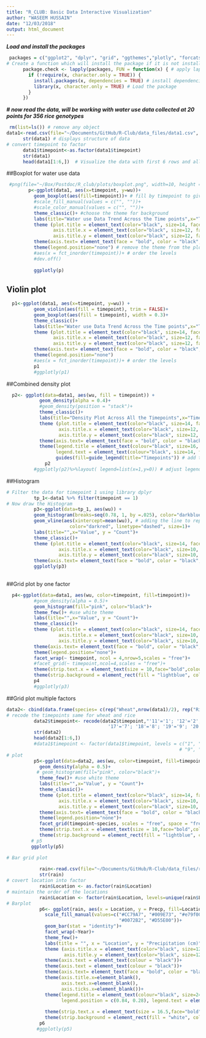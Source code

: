 ```yaml
---
title: "R_CLUB: Basic Data Interactive Visualization"
author: "WASEEM HUSSAIN"
date: "12/03/2018"
output: html_document
---
```


***Load and install the packages***
```r
 packages = c("ggplot2", "dplyr", "grid", "ggthemes","plotly", "forcats", "car")
# Create a function which will install the package if it is not installed
      package.check <- lapply(packages, FUN = function(x) { # apply lapply to list of packages
        if (!require(x, character.only = TRUE)) {
          install.packages(x, dependencies = TRUE) # install dependencies if required
          library(x, character.only = TRUE) # Load the package
        }
      })

```
***# now read the data, will be working with water use data collected at 20 points for 356 rice genotypes***
```r
 rm(list=ls()) # remove any object
data1<-read.csv(file="~/Documents/GitHub/R-Club/data_files/data1.csv", header = TRUE)
      str(data1) # displays structure of data
# convert timepoint to factor
      data1$timepoint<-as.factor(data1$timepoint)
      str(data1)
      head(data1[1:6,])  # Visualize the data with first 6 rows and all columns
```

##Boxplot for water use data

```r
 #png(file="~/Box/Postdoc/R_club/plots/boxplot.png", width=10, height =6, units = 'in',res=300) 
        p<-ggplot(data1, aes(x=timepoint, y=wu))+ 
          geom_boxplot(aes(fill=timepoint))+ # fill by timepoint to give different color
          #scale_fill_manual(values = c("", ""))+
          #scale_color_manual(values = c("", ""))+
          theme_classic()+ #choose the theme for background
          labs(title="Water use Data Trend Across the Time points",x="Time Point", y = "Trait Value")+#Add the labels to the plots
          theme (plot.title = element_text(color="black", size=14, face="bold",hjust=0.5), # add and modify the title to plot
                 axis.title.x = element_text(color="black", size=12, face="bold"), # add and modify title to x axis
                 axis.title.y = element_text(color="black", size=12, face="bold")) + # add and modify title to y axis
          theme(axis.text= element_text(face = "bold", color = "black", size = 10))+ # modify the axis text
          theme(legend.position="none") # remove the theme from the plot
          #aes(x = fct_inorder(timepoint))+ # order the levels
          #dev.off()
          
          ggplotly(p)
```

## Violin plot

```r
  p1<-ggplot(data1, aes(x=timepoint, y=wu)) +
          geom_violin(aes(fill = timepoint), trim = FALSE)+ 
          geom_boxplot(aes(fill = timepoint), width = 0.3)+
          theme_classic()+
          labs(title="Water use Data Trend Across the Time points",x="Time Point", y = "Trait Value")+
          theme (plot.title = element_text(color="black", size=14, face="bold",hjust=0.5),
                 axis.title.x = element_text(color="black", size=12, face="bold"),
                 axis.title.y = element_text(color="black", size=12, face="bold")) +
          theme(axis.text= element_text(face = "bold", color = "black", size = 10))+
          theme(legend.position="none")
          #aes(x = fct_inorder(timepoint))+ # order the levels
          p1
          #ggplotly(p1)  
```
##Combined density plot

``` r
  p2<- ggplot(data=data1, aes(wu, fill = timepoint)) +
            geom_density(alpha = 0.4)+
            #geom_density(position = "stack")+
            theme_classic()+
            labs(title="Density Plot Across All the Timepoints",x="Time Point", y = "Trait Value")+
            theme (plot.title = element_text(color="black", size=14, face="bold",hjust=0),
                   axis.title.x = element_text(color="black", size=12, face="bold"),
                   axis.title.y = element_text(color="black", size=12, face="bold")) +
            theme(axis.text= element_text(face = "bold", color = "black", size = 8))+
            theme(legend.title = element_text(colour="black", size=16, face="bold"), legend.position = "right",
                  legend.text = element_text(colour="black", size=14, face="bold"))+ # add and modify the legends
                  guides(fill=guide_legend(title="Timepoints")) # add the name to legend title
              p2
          #ggplotly(p2)%>%layout( legend=list(x=1,y=0)) # adjust legend position in interactive plot
```

##Histogram

```r
# Filter the data for timepoint 1 using library dplyr
          tp_1<-data1 %>% filter(timepoint == 1) 
# Now draw the Histogram
          p3<-ggplot(data=tp_1, aes(wu)) +
          geom_histogram(breaks=seq(0.78, 1, by =.025), color="darkblue", fill="lightblue")+ # adjust x values and breaks
          geom_vline(aes(xintercept=mean(wu)), # adding the line to represent mean
                       color="darkred", linetype="dashed", size=1)+
          labs(title="",x="Value", y = "Count")+
          theme_classic()+
          theme (plot.title = element_text(color="black", size=14, face="bold", hjust=0),
                   axis.title.x = element_text(color="black", size=10, face="bold"),
                   axis.title.y = element_text(color="black", size=10, face="bold")) +
          theme(axis.text= element_text(face = "bold", color = "black", size = 8))
          ggplotly(p3)
            
```


##Grid plot by one factor

```r
  p4<-ggplot(data=data1, aes(wu, color=timepoint, fill=timepoint))+
          #geom_density(alpha = 0.5)+
          geom_histogram(fill="pink", color="black")+
          theme_few()+ #use white theme
          labs(title="",x="Value", y = "Count")+
          theme_classic()+
          theme (plot.title = element_text(color="black", size=14, face="bold", hjust=0.5),
                   axis.title.x = element_text(color="black", size=10, face="bold"),
                   axis.title.y = element_text(color="black", size=10, face="bold")) +
          theme(axis.text= element_text(face = "bold", color = "black", size = 8))+
          theme(legend.position="none")+
          facet_wrap(~ timepoint, ncol = 4,nrow=5,scales = "free")+
          #facet_grid(~ timepoint,ncol=4,scales = "free")+
          theme(strip.text.x = element_text(size = 10,face="bold",colour = "black"))+ #adding theme and background to headings
          theme(strip.background = element_rect(fill = "lightblue", color = "black", size=1.5))
          p4
          #ggplotly(p3) 
```

##Grid plot multiple factors

```r
data2<- cbind(data.frame(species= c(rep("Wheat",nrow(data1)/2), rep("Rice",nrow(data1)/2))), data1)
# recode the timepoints same for wheat and rice
          data2$timepoint<- recode(data2$timepoint,"'11'='1'; '12'='2'; '13'='3';'14'='4'; '15'='5'; '16'='6';
                                     '17'='7'; '18'='8'; '19'='9'; '20'='10'")
          str(data2)
          head(data2[1:6,])
          #data1$timepoint <- factor(data1$timepoint, levels = c("1", "2", "3", "4", "5", "6","7", "8",
                                                               # "9", "10"))
# plot 
          p5<-ggplot(data=data2, aes(wu, color=timepoint, fill=timepoint))+
            geom_density(alpha = 0.5)+
           # geom_histogram(fill="pink", color="black")+
            theme_few()+ #use white theme
            labs(title="",x="Value", y = "Count")+
            theme_classic()+
            theme (plot.title = element_text(color="black", size=14, face="bold", hjust=0.5),
                   axis.title.x = element_text(color="black", size=10, face="bold"),
                   axis.title.y = element_text(color="black", size=10, face="bold")) +
            theme(axis.text= element_text(face = "bold", color = "black", size = 8))+
            theme(legend.position="none")+
            facet_grid(timepoint~species, scales = "free", space = "free")+ #
            theme(strip.text.x = element_text(size = 10,face="bold",colour = "black"))+ #adding theme and background to headings
            theme(strip.background = element_rect(fill = "lightblue", color = "black", size=1.5))
         # p5
         ggplotly(p5) 
```

```r
# Bar grid plot
            
            rain<-read.csv(file="~/Documents/GitHub/R-Club/data_files/rainfall.csv", header = TRUE, stringsAsFactors = FALSE)
            str(rain)  
# covert location into factor
            rain$Location <- as.factor(rain$Location)
# maintain the order of the locations
            rain$Location <- factor(rain$Location, levels=unique(rain$Location))
# Barplot
            p6<- ggplot(rain, aes(x = Location, y = Precp, fill=Location))+
              scale_fill_manual(values=c("#CC79A7", "#009E73", "#e79f00", "#9ad0f3", 
                                         "#0072B2", "#D55E00"))+
              geom_bar(stat = "identity")+
              facet_wrap(~Year)+
              theme_few()+
              labs(title = "", x = "Location", y = "Precipitation (cm)")+
              theme (axis.title.x = element_text(color="black", size=12, face="bold"),
                     axis.title.y = element_text(color="black", size=12, face="bold")) +
              theme(axis.text = element_text(colour = "black"))+
              theme(axis.text = element_text(colour = "black"))+
              theme(axis.text= element_text(face = "bold", color = "black", size =12))+
              theme(axis.title.x=element_blank(),
                    axis.text.x=element_blank(),
                    axis.ticks.x=element_blank())+
              theme(legend.title = element_text(colour="black", size=24, face="bold"),
                    legend.position = c(0.84, 0.28), legend.text = element_text(colour="black", 
                                                                                size=18, face="bold"))+
              theme(strip.text.x = element_text(size = 16.5,face="bold",colour = "black"))+
              theme(strip.background = element_rect(fill = "white", color = "black", size=1.5))
            p6
           #ggplotly(p5)
```